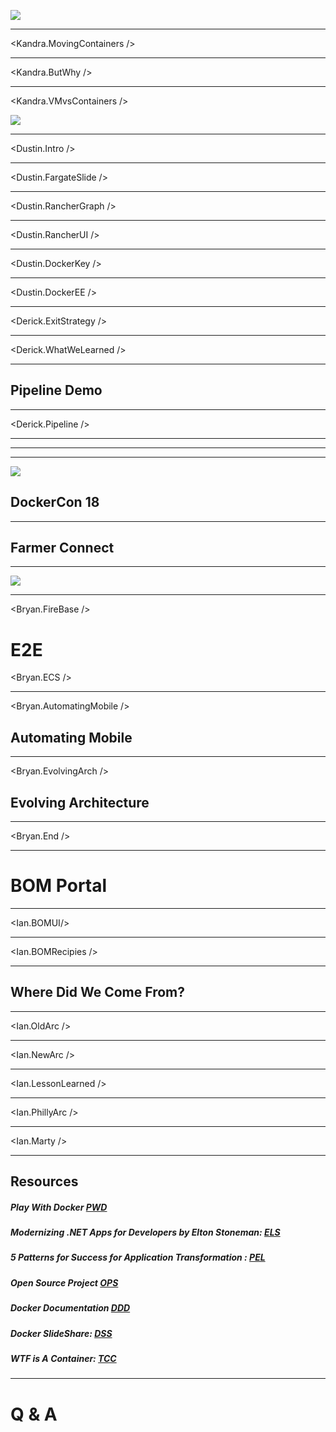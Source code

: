 


![](./img/d.png)

---

<Kandra.MovingContainers />

---

<Kandra.ButWhy />

---

<Kandra.VMvsContainers />

![](./img/container-morph.gif)

---

<Dustin.Intro />

---

<Dustin.FargateSlide />

---

<Dustin.RancherGraph />

---

<Dustin.RancherUI />

---

<Dustin.DockerKey />

---

<Dustin.DockerEE />

---

<Derick.ExitStrategy />

---

<Derick.WhatWeLearned />

---

## Pipeline Demo

---

<Derick.Pipeline />

---

<Intro/>

---

<About/>

---

<!-- # How we are using Docker Containers -->



![](https://lh3.googleusercontent.com/EByv8Waa-7ghWQsN3K7ru_k-zy1GNpA9QhU0Cr8kHw6flvQTGPRYSm42G-pzFVE4E7wSrt9N_f2yfxyatWzdV1H5tyChbfcWGDZqE9wvIcq0cp5wCYSakBWFnljk8fP5Jfjh9c2hklIP-BIwE4bwXw5GPRIjGzVC4g0XdiZvwhayzog5p0em7ddZP52GorDBZbcLl1H8g8or83TstXd6M1KjpkwB3XNjoBPxfWwcPt-XGLBAGIriNsiKADLT4fjrRduehuiuxwdcSCf173pfxeBmAlV9MQge5jnQ6OM7JjDcftl4h_xdX7x7GXs302mRisYw0kDwWN_bS1HkVLwrY-g215ciI7gHLB9qAr7MavZhWyUWAlk2kpp1Oi3QLhGw1bke_HWC6hGWlesL5NnDRAMLXRJtRoM9gCEEAJ5YhzNbo5vHkc8spN52UuSrOykDFACLId8g15cRFKT2fB0LzyCbooIyUVLQFCAmHRL9XXLh-hKMk5eKIXuKMYRKdD-K7N2KBtAhw1LYW0ttXwuKQGvlY-mZREsWhEz6sd2RzRC8CsDqoXfTaJ1POzyvK9pUVXsaToj_LXUO53I2hemup7JPjkrwFYrB5h2T48-wgiZsecFf2_jyFERAKGpPfo-x64Ow3QpueY5FuwPKnQi9-3YWjHdsoIbMewNAYIYkITJEpMptkWzckLWBbGyQKUQhoeII0qkKatHch2Ksk4s=w843-h632-no)

## DockerCon 18


---



<FarmerConnect/>

## Farmer Connect

---

![](./img/backend-reqs.gif)

<Demo/>


---


<Bryan.FireBase />

# E2E

<Bryan.ECS />

---

<Bryan.AutomatingMobile />

## Automating Mobile 


---

<Bryan.EvolvingArch />

## Evolving Architecture

---

<Bryan.End />

---


# BOM Portal

---

<Ian.BOMUI/>

---

<Ian.BOMRecipies />

---


## Where Did We Come From?

---

<Ian.OldArc />

---

<Ian.NewArc />

---

<Ian.LessonLearned />

---

<Ian.PhillyArc />

---

<Ian.Marty />

---

## Resources

##### Play With Docker [PWD][]
[PWD]: https://training.play-with-docker.com
##### Modernizing .NET Apps for Developers by Elton Stoneman: [ELS][]
[ELS]: https://www.youtube.com/watch?v=gaJ9PzihAYw&list=PLkA60AVN3hh88hW4dJXMFIGmTQ4iDBVBp
##### 5 Patterns for Success for Application Transformation : [PEL][]
[PEL]: https://www.slideshare.net/Docker/5-patterns-for-success-for-application-transformation
##### Open Source Project [OPS][]
[OPS]: https://www.docker.com/community/open-source
##### Docker Documentation [DDD][]
[DDD]: https://docs.docker.com/
##### Docker SlideShare: [DSS][]
[DSS]: https://www.slideshare.net/Docker/presentations
##### WTF is A Container: [TCC][]
[TCC]: https://techcrunch.com/2016/10/16/wtf-is-a-container/



---

# Q & A